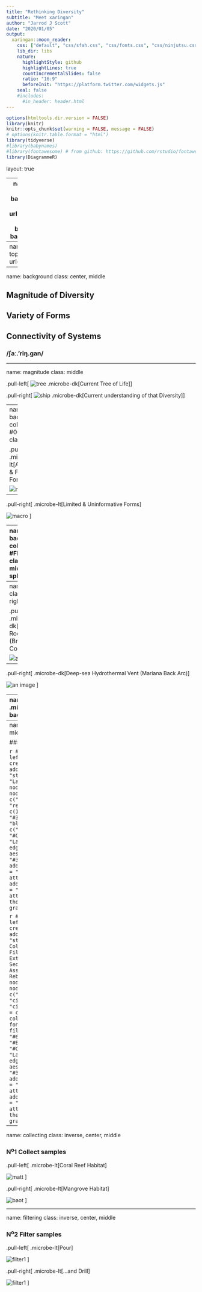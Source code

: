 ```yaml
---
title: "Rethinking Diversity"
subtitle: "Meet xaringan"
author: "Jarrod J Scott"
date: "2020/01/05"
output:
  xaringan::moon_reader:
    css: ["default", "css/sfah.css", "css/fonts.css", "css/ninjutsu.css"]
    lib_dir: libs
    nature:
      highlightStyle: github
      highlightLines: true
      countIncrementalSlides: false
      ratio: "16:9"
      beforeInit: "https://platform.twitter.com/widgets.js"
    seal: false 
    #includes:
      #in_header: header.html
---
```


```r
options(htmltools.dir.version = FALSE)
library(knitr)
knitr::opts_chunk$set(warning = FALSE, message = FALSE)
# options(knitr.table.format = "html")
library(tidyverse)
#library(babynames)
#library(fontawesome) # from github: https://github.com/rstudio/fontawesome
library(DiagrammeR)
```

layout: true

---
name: xaringan-title
class: center, bottom, inverse
background-color: #1F4E74
background-image: url(img/panama_dna_50.png)
font-color: white
background-size: contain
background-position: center

# Rethinking Diversity

<!-- <img src="https://user-images.githubusercontent.com/163582/45438104-ea200600-b67b-11e8-80fa-d9f2a99a03b0.png" alt="Sharingan" width="180" />-->

### .fancy[How we (try to)  untangle the vastness of the microbial world </br> with DNA sequencing & high powered computing]

Jarrod J Scott | STRI | Panama | 2020-01-05

<!-- this ends up being the title slide since seal = FALSE-->

---
name: background
class: left, top
background-image: url(img/land.jpg)
<!-- background-size: cover-->

---

name: background
class: center, middle

## Magnitude of Diversity

## Variety of Forms

## Connectivity of Systems 

### /ʃaː.'riŋ.ɡan/

---

name: magnitude
class: middle

.pull-left[
![tree](img/life_tree.jpg)
.microbe-dk[Current Tree of Life]
]


.pull-right[
![ship](img/ship.jpg)
.microbe-dk[Current understanding of that Diversity]
]

---
name: forms
background-color: #000000
class: middle

.pull-left[
.microbe-lt[Abundant & Familiar Forms]

![macro](img/forms.jpeg)
]

--

.pull-right[
.microbe-lt[Limited & Uninformative Forms]

![macro](img/mforms.jpeg)
]

---
name: chaos
background-color: #FFFFFF
class: middle, split-four 

.column[
<img src="img/otu_EBB1.png">
Loihi Seamount
<img src="img/otu9_SV108.png">
Mariana Back Arc Basin
]

.column[
<img src="img/otu11_M34.png">
Loihi Seamount
<img src="img/otu9_TAG1.png">
Mid-Atlantic Ridge
]


.microbe-dk[Chaos Game <br/> Maps]

---
name: iron
class: left, right


.pull-left[
.microbe-dk[Ancient Rock Art  (British Columbia)]

![an image](img/rock_art.png)
]

--

.pull-right[
.microbe-dk[Deep-sea Hydrothermal Vent (Mariana Back Arc)]

![an image](img/mariana.jpg)
]

---
name: ironoxidizer
.center[
.microbe-dk[Iron-oxidizing bacteria]

![an image](img/iron.png)
]

---
name: workflow
class: middle

### From here to there...

```r
# Create a graph as a left-to-right path
graph <-
  create_graph() %>%
  add_path(
    n = 3, 
    type = "step",
    label = c(
      "Field", "Lab", "Computer"),
    node_aes = node_aes(  # set node aesthetics
      shape = c("rectangle", "rectangle", "rectangle"),
      width = c(1.2, 1.2, 1.2),
      color = "#3C3C3C",
      fontcolor = "black",
      fillcolor = c("#61acf0", "#E69F00",  "#CC79A7"),
      fontname = "Lato"
    ),
    edge_aes = edge_aes(  # set edge aesthetics
      color = "#3C3C3C"
    )
  ) %>%
  add_global_graph_attrs(attr = "layout", value = "dot", attr_type = "graph") %>%
  add_global_graph_attrs(attr = "rankdir", value = "LR", attr_type = "graph")
# View the graph in the Viewer
graph %>% render_graph()
```



```r
# Create a graph as a left-to-right path
graph <-
  create_graph() %>%
  add_path(
    n = 6, 
    type = "step",
    label = c(
      "1. Collect\\n Samples", "2. Filter\\n Samples", "3. Extract\\n DNA",
      "4. Sequence\\n DNA", "5. Assemble\\n DNA", "6. Rebuild\\n Genomes"),
    node_aes = node_aes(  # set node aesthetics
      shape = c("circle", "circle", "circle", "circle", "circle", "circle"),
      width = c(1, 1, 1, 1, 1, 1),
      color = "#3C3C3C",
      fontcolor = "black",
      fillcolor = c("#61acf0", "#61acf0", "#E69F00", "#E69F00", "#CC79A7", "#CC79A7"),
      fontname = "Lato"
    ),
    edge_aes = edge_aes(  # set edge aesthetics
      color = "#3C3C3C"
    )
  ) %>%
  add_global_graph_attrs(attr = "layout", value = "dot", attr_type = "graph") %>%
  add_global_graph_attrs(attr = "rankdir", value = "LR", attr_type = "graph")
# View the graph in the Viewer
graph %>% render_graph()
```

---
name: collecting
class: inverse, center, middle

### N<sup>o</sup>1 Collect samples

.pull-left[
.microbe-lt[Coral Reef Habitat]

![matt](img/matt.jpg)
]

.pull-right[
.microbe-lt[Mangrove Habitat]

![baot](img/boat.jpg)
]


---
name: filtering
class: inverse, center, middle

### N<sup>o</sup>2 Filter samples

.pull-left[
.microbe-lt[Pour]

![filter1](img/filtering1.jpg)
]

.pull-right[
.microbe-lt[...and Drill]

![filter1](img/drilling.jpg)
]



